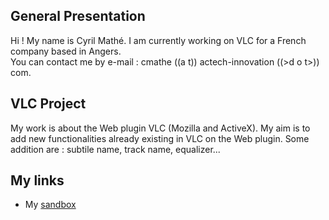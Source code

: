 == General Presentation ==


Hi ! My name is Cyril Mathé. I am currently working on VLC for a French company based in Angers.<br>
You can contact me by e-mail : cmathe ((a t)) actech-innovation ((>d o t>)) com.


== VLC Project ==


My work is about the Web plugin VLC (Mozilla and ActiveX). My aim is to add new functionalities already existing in VLC on the Web plugin. Some addition are : subtile name, track name, equalizer...


== My links ==

* My [[User:cmathe/sandbox|sandbox]]